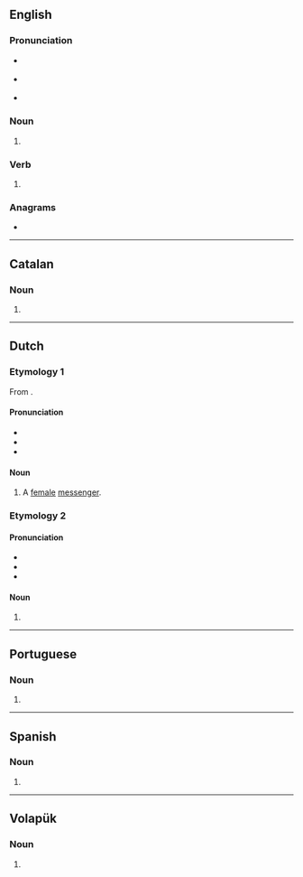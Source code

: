 {{also|bodeš|bødes}}
==English==

===Pronunciation===
* {{a|RP}} {{IPA|en|/bəʊdz/}}
* {{a|GenAm}} {{IPA|en|/boʊdz/}}
* {{rhymes|en|əʊdz}}

===Noun===
{{head|en|noun form}}

# {{plural of|en|bode}}

===Verb===
{{head|en|verb form}}

# {{en-third-person singular of|bode}}

===Anagrams===
* {{anagrams|en|a=bdeos|Debos}}

----

==Catalan==

===Noun===
{{head|ca|noun form}}

# {{plural of|ca|boda}}

----

==Dutch==

===Etymology 1===
From {{suf|nl|bode|es}}.

====Pronunciation====
* {{IPA|nl|/boːˈdɛs/}}
* {{hyphenation|nl|bo|des}}
* {{rhymes|nl|ɛs}}

====Noun====
{{nl-noun|f|-en|-}}

# {{lb|nl|rare|archaic|literary}} A [[female]] [[messenger]].

===Etymology 2===
{{nonlemma}}

====Pronunciation====
* {{IPA|nl|/ˈboː.dəs/}}
* {{hyphenation|nl|bo|des}}
* {{rhymes|nl|oːdəs}}

====Noun====
{{head|nl|noun plural form}}

# {{plural of|nl|bode}}

----

==Portuguese==

===Noun===
{{head|pt|noun form}}

# {{plural of|pt|bode}}

----

==Spanish==

===Noun===
{{head|es|noun form}}

# {{plural of|es|bode}}

----

==Volapük==

===Noun===
{{head|vo|noun form}}

# {{inflection of|vo|bod||dat|p}}